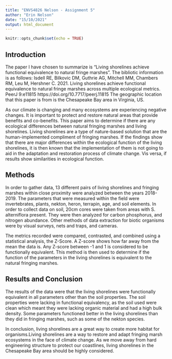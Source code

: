 ```yaml
---
title: "ENVS4826 Nelson - Assignment 5"
author: "Erin Nelson"
date: "15/10/2021"
output: html_document
---
```


```r
knitr::opts_chunk$set(echo = TRUE)
```

## Introduction

The paper I have chosen to summarize is "Living shorelines achieve functional
equivalence to natural fringe marshes". The bibliotic information is as follows:
Isdell RE, Bilkovic DM, Guthrie AG, Mitchell MM, Chambers RM, Leu M, Hershner C. 2021. Living shorelines achieve functional equivalence to natural fringe marshes across multiple ecological metrics. PeerJ 9:e11815 https://doi.org/10.7717/peerj.11815
The geographic location that this paper is from is the Chesapeake Bay area in Virginia, US.
  
As our climate is changing and many ecosystems are experiencing negative changes. It is important to protect and restore natural areas that provide benefits and co-benefits. This paper aims to determine if there are any ecological differences between natural fringing marshes and living shorelines. Living shorelines are a type of nature-based solution that are the human-implemented compliment of fringing marshes. If the findings show that there are major differences within the ecological function of the living shorelines, it is then known that the implementation of them is not going to aid in the adaptation and restoration process of climate change. Vis versa, if results show similarities in ecological function.
  

## Methods

In order to gather data, 13 different pairs of living shorelines and fringing marshes within close proximity were analyzed between the years 2018-2019.  The parameters that were measured within the field were invertebrates, plants, nekton, heron, terrapin, age, and soil elements. In order to collect data on soil, 20cm cores were taken from areas with S. alterniflora present. They were then analyzed for carbon phosphorus, and nitrogen abundance. Other methods of data extraction for biotic organisms were by visual surveys, nets and traps, and cameras.

The metrics recorded were compared, contrasted, and combined using a statistical analysis, the Z-Score. A Z-score shows how far away from the mean the data is. Any Z-score between -1 and 1 is considered to be functionally equivalent. This method is then used to determine if the function of the parameters in the living shorelines is equivalent to the natural fringing marshes. 

## Results and Conclusion

The results of the data were that the living shorelines were functionally equivalent in all parameters other than the soil properties. The soil properties were lacking in functional equivalency, as the soil used were clean which meant they were lacking organic material and had a high bulk density. Some parameters functioned better in the living shorelines than they did in fringing marshes, such as some of the nekton species. 

In conclusion, living shorelines are a great way to create more habitat for organisms.Living shorelines are a way to restore and adapt fringing marsh ecosystems in the face of climate change. As we move away from hard engineering structure to protect our coastlines, living shorelines in the Chesapeake Bay area should be highly considered. 

```r

```

